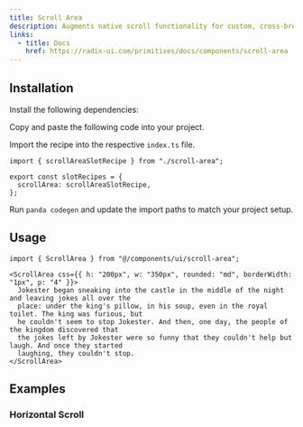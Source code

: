 ```yaml
---
title: Scroll Area
description: Augments native scroll functionality for custom, cross-browser styling.
links:
  - title: Docs
    href: https://radix-ui.com/primitives/docs/components/scroll-area
---
```


<ComponentPreview name="scroll-area-demo" />

## Installation

<Steps>

<Step>Install the following dependencies:</Step>

<PackageInstaller name="@radix-ui/react-scroll-area" />

<Step>Copy and paste the following code into your project.</Step>

<ComponentSource name="scroll-area.ts" type="slot-recipe" />

<ComponentSource name="scroll-area.tsx" type="component" />

<Step>Import the recipe into the respective `index.ts` file.</Step>

```tsx
import { scrollAreaSlotRecipe } from "./scroll-area";

export const slotRecipes = {
  scrollArea: scrollAreaSlotRecipe,
};
```

<Step>Run `panda codegen` and update the import paths to match your project setup.</Step>

</Steps>

## Usage

```tsx
import { ScrollArea } from "@/components/ui/scroll-area";
```

```tsx
<ScrollArea css={{ h: "200px", w: "350px", rounded: "md", borderWidth: "1px", p: "4" }}>
  Jokester began sneaking into the castle in the middle of the night and leaving jokes all over the
  place: under the king's pillow, in his soup, even in the royal toilet. The king was furious, but
  he couldn't seem to stop Jokester. And then, one day, the people of the kingdom discovered that
  the jokes left by Jokester were so funny that they couldn't help but laugh. And once they started
  laughing, they couldn't stop.
</ScrollArea>
```

## Examples

### Horizontal Scroll

<ComponentPreview name="scroll-area-horizontal" />
